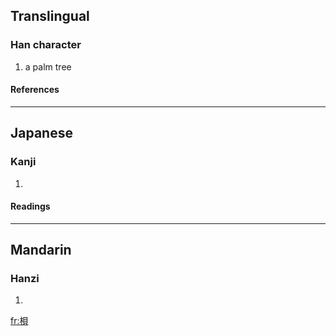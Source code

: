 ==Translingual==
===Han character===
{{Han char|rn=75|rad=木|as=07|sn=11|four=4698<sub>0</sub>|canj=木月山金 (DBUC)}}
# a palm tree
====References====
{{Han ref|kx=0529.030|dkj=14848|hdz=21213.040|uh=6896|ud=26774|bh=D5CB|bd=54731}}

----

==Japanese==
===Kanji===
{{ja-kanji|grade=|rs=木07}}
# {{defn|Japanese}} 
====Readings====
{{ja-readings|on=[[はい]] (hai)|kun=[[ばいたら]] (baitara)}}

----
==Mandarin==
===Hanzi===
{{cmn-hanzi|pin=[[bèi]] ([[bei4]])|wg=pei<sup>4</sup>}}
# {{defn|Mandarin}}

[[fr:梖]]